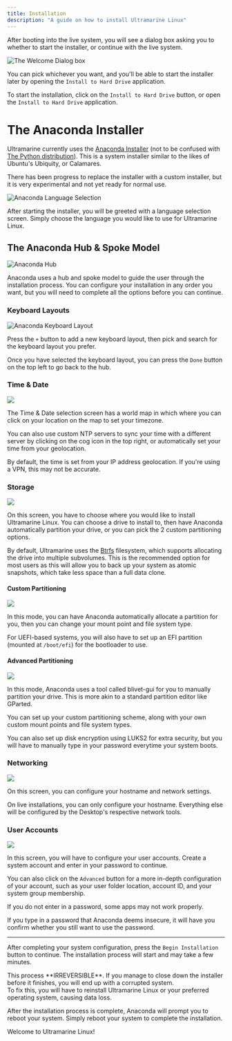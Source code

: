 ```yaml
---
title: Installation
description: "A guide on how to install Ultramarine Linux"
---
```



After booting into the live system, you will see a dialog box asking you to whether to start the installer, or continue with the live system.

![The Welcome Dialog box](/assets/welcome-window.png)

You can pick whichever you want, and you'll be able to start the installer later by opening the `Install to Hard Drive` application.

To start the installation, click on the `Install to Hard Drive` button, or open the `Install to Hard Drive` application.

# The Anaconda Installer

Ultramarine currently uses the [Anaconda Installer](<https://en.wikipedia.org/wiki/Anaconda_(installer)>) (not to be confused with [The Python distribution](<https://en.wikipedia.org/wiki/Anaconda_(Python_distribution)>)). This is a system installer similar to the likes of Ubuntu's Ubiquity, or Calamares.

There has been progress to replace the installer with a custom installer, but it is very experimental and not yet ready for normal use.

![Anaconda Language Selection](/assets/anaconda-1.png)

After starting the installer, you will be greeted with a language selection screen. Simply choose the language you would like to use for Ultramarine Linux.

## The Anaconda Hub & Spoke Model

![Anaconda Hub](/assets/anaconda-2.png)

Anaconda uses a hub and spoke model to guide the user through the installation process. You can configure your installation in any order you want, but you will need to complete all the options before you can continue.

### Keyboard Layouts

![Anaconda Keyboard Layout](/assets/anaconda-3.png)

Press the `+` button to add a new keyboard layout, then pick and search for the keyboard layout you prefer.

Once you have selected the keyboard layout, you can press the `Done` button on the top left to go back to the hub.

### Time & Date

![](/assets/anaconda-4.png)

The Time & Date selection screen has a world map in which where you can click on your location on the map to set your timezone.

You can also use custom NTP servers to sync your time with a different server by clicking on the cog icon in the top right, or automatically set your time from your geolocation.

<Alert type="info">

By default, the time is set from your IP address geolocation. If you're using a VPN, this may not be accurate.

</Alert>

### Storage

![](/assets/anaconda-5.png)

On this screen, you have to choose where you would like to install Ultramarine Linux. You can choose a drive to install to, then have Anaconda automatically partition your drive, or you can pick the 2 custom partitioning options.

<Alert type="info">

By default, Ultramarine uses the [Btrfs](https://en.wikipedia.org/wiki/Btrfs) filesystem, which supports allocating the drive into multiple subvolumes. This is the recommended option for most users as this will allow you to back up your system as atomic snapshots, which take less space than a full data clone.

</Alert>

#### Custom Partitioning

![](/assets/anaconda-6.png)

In this mode, you can have Anaconda automatically allocate a partition for you, then you can change your mount point and file system type.

<Alert type="info">

For UEFI-based systems, you will also have to set up an EFI partition (mounted at `/boot/efi`) for the bootloader to use.

</Alert>

#### Advanced Partitioning

![](/assets/anaconda-7.png)

In this mode, Anaconda uses a tool called blivet-gui for you to manually partition your drive. This is more akin to a standard partition editor like GParted.

You can set up your custom partitioning scheme, along with your own custom mount points and file system types.

You can also set up disk encryption using LUKS2 for extra security, but you will have to manually type in your password everytime your system boots.

### Networking

![](/assets/anaconda-8.png)

On this screen, you can configure your hostname and network settings.

<Alert type="info">

On live installations, you can only configure your hostname. Everything else will be configured by the Desktop's respective network tools.

</Alert>

### User Accounts

![](/assets/anaconda-9.png)

In this screen, you will have to configure your user accounts. Create a system account and enter in your password to continue.

You can also click on the `Advanced` button for a more in-depth configuration of your account, such as your user folder location, account ID, and your system group membership.

<Alert type="warning">

If you do not enter in a password, some apps may not work properly.

</Alert>

<Alert type="info">

If you type in a password that Anaconda deems insecure, it will have you confirm whether you still want to use the password.

</Alert>

---

After completing your system configuration, press the `Begin Installation` button to continue. The installation process will start and may take a few minutes.

<Alert type="danger">
  This process **IRREVERSIBLE**. If you manage to close down the installer
  before it finishes, you will end up with a corrupted system. <br /> To fix
  this, you will have to reinstall Ultramarine Linux or your preferred operating
  system, causing data loss.
</Alert>

After the installation process is complete, Anaconda will prompt you to reboot your system. Simply reboot your system to complete the installation.

Welcome to Ultramarine Linux!
